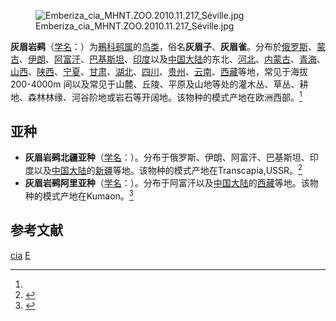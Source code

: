 {{Speciesbox
| name = 灰眉岩鹀
| status = LC
| status_system = iucn3.1
| status_ref = <ref name = iucn>{{IUCN|id=22720894 |title=''Emberiza cia'' |assessors=[[BirdLife_International|BirdLife International]] |assessor-link=BirdLife International |version=2017.3 |year=2017 |accessdate=1 October 2016}} 数据库資料包含說明此物種被編入無危級別的原因</ref>
| image = Rock bunting.jpg
| image_width = 250px
| image_caption = [[指名亞種|指名亞種]]，攝於[[西班牙|西班牙]][[蒙弗拉圭國家公園|蒙弗拉圭國家公園]]
| genus = Emberiza
| species = cia
| authority = [[卡尔·林奈|Linnaeus]], 1766<ref name='id4204'>{{cite web| url =http://www.bioinfo.cn/db05/BjdwSpecies.php?action=view&id=4204| title =灰眉岩鹀| work =《中国动物物种编目数据库》| publisher =中国科学院微生物研究所| author =中国科学院动物研究所| accessdate =2009-04-04| deadurl =yes| archiveurl =https://web.archive.org/web/20160305032507/http://www.bioinfo.cn/db05/BjdwSpecies.php?action=view&id=4204| archivedate =2016-03-05}}</ref>
}}
[[File:Emberiza_cia_MHNT.ZOO.2010.11.217_Séville.jpg|thumb]]

'''灰眉岩鹀'''（[[学名|学名]]：{{lang|la|''Emberiza cia''}}）为[[鵐科|鵐科]][[鹀属|鹀属]]的[[鸟类|鸟类]]，俗名'''灰眉子'''、'''灰眉雀'''。分布於[[俄罗斯|俄罗斯]]、[[蒙古|蒙古]]、[[伊朗|伊朗]]、[[阿富汗|阿富汗]]、[[巴基斯坦|巴基斯坦]]、[[印度|印度]]以及[[中国大陆|中国大陆]]的东北、[[河北|河北]]、[[内蒙古|内蒙古]]、[[青海|青海]]、[[山西|山西]]、[[陕西|陕西]]、[[宁夏|宁夏]]、[[甘肃|甘肃]]、[[湖北|湖北]]、[[四川|四川]]、[[贵州|贵州]]、[[云南|云南]]、[[西藏|西藏]]等地，常见于海拔200-4000m 间以及常见于山麓、丘陵、平原及山地等处的灌木丛、草丛、耕地、森林林缘、河谷阶地或岩石等开阔地。该物种的模式产地在欧洲西部。<ref name='id4204'/>

== 亚种 ==
* '''灰眉岩鹀北疆亚种'''（[[学名|学名]]：{{lang|la|''Emberiza cia par''}}）。分布于俄罗斯、伊朗、阿富汗、巴基斯坦、印度以及[[中国大陆|中国大陆]]的[[新疆|新疆]]等地。该物种的模式产地在Transcapia,USSR。<ref name='id4209'>{{cite web| url =http://www.bioinfo.cn/db05/BjdwSpecies.php?action=view&id=4209| title =灰眉岩鹀北疆亚种| work =《中国动物物种编目数据库》| publisher =中国科学院微生物研究所| author =中国科学院动物研究所| accessdate =2009-04-04| deadurl =yes| archiveurl =https://web.archive.org/web/20131203122335/http://www.bioinfo.cn/db05/BjdwSpecies.php?action=view| archivedate =2013-12-03}}</ref>
* '''灰眉岩鹀阿里亚种'''（[[学名|学名]]：{{lang|la|''Emberiza cia stracheyi''}}）。分布于阿富汗以及[[中国大陆|中国大陆]]的[[西藏|西藏]]等地。该物种的模式产地在Kumaon。<ref name='id4210'>{{cite web| url =http://www.bioinfo.cn/db05/BjdwSpecies.php?action=view&id=4210| title =灰眉岩鹀阿里亚种| work =《中国动物物种编目数据库》| publisher =中国科学院微生物研究所| author =中国科学院动物研究所| accessdate =2009-04-04| deadurl =yes| archiveurl =https://web.archive.org/web/20160305104925/http://www.bioinfo.cn/db05/BjdwSpecies.php?action=view&id=4210| archivedate =2016-03-05}}</ref>

== 参考文献 ==
{{reflist}}
{{Taxonbar|from=Q205491}}

[[Category:鹀属|cia]]
[[Category:1766年描述的鳥類|E]]